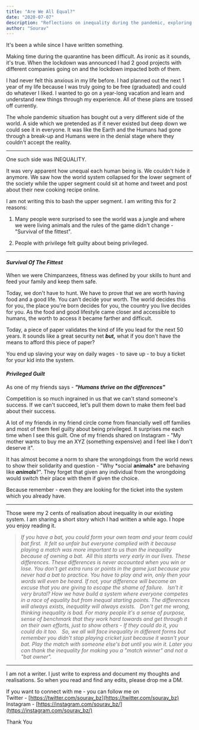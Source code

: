 ```yaml
---
title: "Are We All Equal?"
date: "2020-07-07"
description: "Reflections on inequality during the pandemic, exploring the concept of survival of the fittest in modern society and the phenomenon of privileged guilt."
author: "Sourav"
---
```


It's been a while since I have written something.

Making time during the quarantine has been difficult. As ironic as it sounds, it's true. When the lockdown was announced I had 2 good projects with different companies going on and the lockdown impacted both of them.

I had never felt this anxious in my life before. I had planned out the next 1 year of my life because I was truly going to be free (graduated) and could do whatever I liked. I wanted to go on a year-long vacation and learn and understand new things through my experience. All of these plans are tossed off currently.

The whole pandemic situation has bought out a very different side of the world. A side which we pretended as if it never existed but deep down we could see it in everyone. It was like the Earth and the Humans had gone through a break-up and Humans were in the denial stage where they couldn't accept the reality.

---

One such side was INEQUALITY.

It was very apparent how unequal each human being is. We couldn't hide it anymore. We saw how the world system collapsed for the lower segment of the society while the upper segment could sit at home and tweet and post about their new cooking recipe online.

I am not writing this to bash the upper segment. I am writing this for 2 reasons:

1. Many people were surprised to see the world was a jungle and where we were living animals and the rules of the game didn't change - "Survival of the fittest".

2. People with privilege felt guilty about being privileged.

---

#### _Survival Of The Fittest_

When we were Chimpanzees, fitness was defined by your skills to hunt and feed your family and keep them safe.

Today, we don't have to hunt. We have to prove that we are worth having food and a good life. You can't decide your worth. The world decides this for you, the place you're born decides for you, the country you live decides for you. As the food and good lifestyle came closer and accessible to humans, the worth to access it became farther and difficult.

Today, a piece of paper validates the kind of life you lead for the next 50 years. It sounds like a great security net **_but,_** what if you don't have the means to afford this piece of paper?

You end up slaving your way on daily wages - to save up - to buy a ticket for your kid into the system.

#### **_Privileged Guilt_**

As one of my friends says - **_"Humans thrive on the differences"_**

Competition is so much ingrained in us that we can't stand someone's success. If we can't succeed, let's pull them down to make them feel bad about their success.

A lot of my friends in my friend circle come from financially well off families and most of them feel guilty about being privileged. It surprises me each time when I see this guilt. One of my friends shared on Instagram - "My mother wants to buy me an XYZ (something expensive) and I feel like I don't deserve it".

It has almost become a norm to share the wrongdoings from the world news to show their solidarity and question - "Why \*social **animals\*** are behaving like **_animals_**?". They forget that given any individual from the wrongdoing would switch their place with them if given the choice.

Because remember - even they are looking for the ticket into the system which you already have.

---

Those were my 2 cents of realisation about inequality in our existing system. I am sharing a short story which I had written a while ago. I hope you enjoy reading it.

> _If you have a bat, you could form your own team and your team could bat first. ⁣
> It felt so unfair but everyone complied with it because playing a match was more important to us than the inequality because of owning a bat.⁣
> ⁣
> All this starts very early in our lives. These differences. These differences is never accounted when you win or lose. You don't get extra runs or points in the game just because you never had a bat to practice. You have to play and win, only then your words will even be heard. If not, your difference will become an excuse that you are giving to escape the shame of failure. ⁣
> ⁣
> Isn't it very brutal? How we have build a system where everyone competes in a race of equality but from inequal starting points. The differences will always exists, inequality will always exists. ⁣
> ⁣
> Don't get me wrong, thinking inequality is bad. For many people it's a sense of purpose, sense of benchmark that they work hard towards and get through it on their own efforts, just to show others - If they could do it, you could do it too. ⁣
> ⁣
> So, we all will face inequality in different forms but remember you didn't stop playing cricket just because it wasn't your bat. Play the match with someone else's bat until you win it. Later you can thank the inequality for making you a "match winner" and not a "bat owner"._

---

I am not a writer. I just write to express and document my thoughts and realisations. So when you read and find any edits, please drop me a DM.

If you want to connect with me - you can follow me on  
Twitter - [https://twitter.com/sourav_bz](https://twitter.com/sourav_bz)  
Instagram - [https://instagram.com/sourav_bz/](https://instagram.com/sourav_bz/)

Thank You
